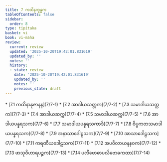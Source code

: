 ```yaml
---
title: 7 ကထိနက္ခန္ဓက
tableOfContents: false
sidebar:
  order: 8
type: tipitaka
basket: vi
book: vi-maha
review:
  current: review
  updated: '2025-10-20T19:42:01.831619'
  updated_by: ''
  notes: ''
  history:
  - state: review
    date: '2025-10-20T19:42:01.831619'
    updated_by: ''
    notes: ''
    previous_state: draft
---
```



<DynamicBreadcrumb />


<ReviewStatus review={frontmatter.review} showDetails={true} />

<HypothesisAnnotation frontmatter={frontmatter} />



<TableOfContents book="vi-maha" section="7">
* [7.1 ကထိနာနုဇာနန](7/7-1)
* [7.2 အာဒါယသတ္တက](7/7-2)
* [7.3 သမာဒါယသတ္တက](7/7-3)
* [7.4 အာဒါယဆက္က](7/7-4)
* [7.5 သမာဒါယဆက္က](7/7-5)
* [7.6 အာဒါယပန္နရသက](7/7-6)
* [7.7 သမာဒါယပန္နရသကာဒိ](7/7-7)
* [7.8 ဝိပ္ပကတသမာဒါယပန္နရသက](7/7-8)
* [7.9 အနာသာဒေါဠသက](7/7-9)
* [7.10 အာသာဒေါဠသက](7/7-10)
* [7.11 ကရဏီယဒေါဠသက](7/7-11)
* [7.12 အပဝိလာယနနဝက](7/7-12)
* [7.13 ဖာသုဝိဟာရပဉ္စက](7/7-13)
* [7.14 ပလိဗောဓာပလိဗောဓကထာ](7/7-14)
</TableOfContents>